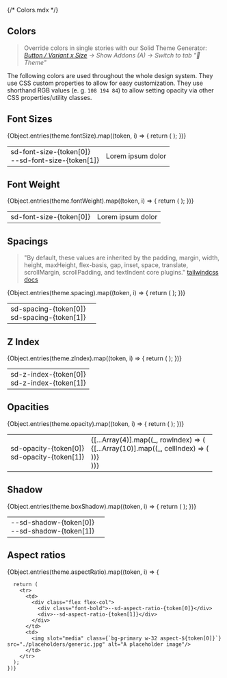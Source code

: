 {/* Colors.mdx */}


<Meta title="Docs/General/Tokens" />

## Colors

> Override colors in single stories with our Solid Theme Generator: _[Button / Variant x Size](../?path=/story/components-sd-button--variant-and-size) → Show Addons (A) → Switch to tab "🎨 Theme"_

The following colors are used throughout the whole design system. They use CSS custom properties to allow for easy customization.
They use shorthand RGB values (e. g. `108 194 84`) to allow setting opacity via other CSS properties/utility classes.

<ColorPalette>
  <ColorItem title="Primary" subtitle="--sd-color-primary-{shade}" colors={theme.color.primary} />
  <ColorItem title="Accent" subtitle="--sd-color-accent-{shade}" colors={theme.color.accent} />
  <ColorItem title="Neutral" subtitle="--sd-color-neutral-{shade}" colors={theme.color.neutral} />
  <ColorItem
    title="Status"
    subtitle="--sd-color-{color}"
    colors={{ success: theme.color.success, warning: theme.color.warning }}
  />
  <ColorItem title="Error" subtitle="--sd-color-error-{shade}" colors={theme.color.error} />
  <ColorItem
    title="Risk"
    subtitle="--sd-color-{color}"
    colors={{
      low: theme.color.risk.low,
      moderate: theme.color.risk.moderate,
      increased: theme.color.risk.increased,
      high: theme.color.risk.high,
      veryhigh: theme.color.risk.veryhigh
    }}
  />
  <ColorItem
    title="Additional"
    subtitle="--sd-color-{color}"
    colors={{ black: theme.color.black, white: theme.color.white }}
  />
</ColorPalette>

## Font Sizes

<table>
  <tbody>
    {Object.entries(theme.fontSize).map((token, i) => {
      return (
        <tr>
          <td>
            <div class="font-bold">sd-font-size-{token[0]}</div>
            <div>--sd-font-size-{token[1]}</div>
          </td>
          <td>
            <div class={`!text-${token[0]}`}>Lorem ipsum dolor</div>
          </td>
        </tr>
      );
    })}
  </tbody>
</table>

## Font Weight

<table>
  <tbody>
    {Object.entries(theme.fontWeight).map((token, i) => {
      return (
        <tr>
          <td>
            <div class="font-bold">sd-font-size-{token[0]}</div>
          </td>
          <td>
            <div class={`font-${token[0]}`}>Lorem ipsum dolor</div>
          </td>
        </tr>
      );
    })}

  </tbody>
</table>

## Spacings

> "By default, these values are inherited by the padding, margin, width, height, maxHeight, flex-basis, gap, inset, space, translate, scrollMargin, scrollPadding, and textIndent core plugins." [tailwindcss docs](https://tailwindcss.com/docs/theme#spacing)

<table>
  <tbody>
    {Object.entries(theme.spacing).map((token, i) => {
      return (
        <tr>
          <td>
            <div class="flex flex-col">
              <div class="font-bold">sd-spacing-{token[0]}</div>
              <div>sd-spacing-{token[1]}</div>
            </div>
          </td>
          <td class="w-[calc(theme('spacing.40')+3rem)]">
            <div class={`bg-primary flex h-10 w-${token[0]}`}></div>
          </td>
        </tr>
      );
    })}
  </tbody>
</table>

## Z Index

<table>
  <tbody>
    {Object.entries(theme.zIndex).map((token, i) => {
      return (
        <tr>
          <td>
            <div class="font-bold">sd-z-index-{token[0]}</div>
            <div>sd-z-index-{token[1]}</div>
          </td>
        </tr>
      );
    })}
  </tbody>
</table>

## Opacities

<table>
  <tbody>
    {Object.entries(theme.opacity).map((token, i) => {
      return (
        <tr>
          <td>
            <div class="flex flex-col">
              <div class="font-bold">sd-opacity-{token[0]}</div>
              <div>sd-opacity-{token[1]}</div>
            </div>
          </td>
          <td>
            <div class={`flex flex-col w-32 opacity-${token[0]}`}>
              {[...Array(4)].map((_, rowIndex) => (
                <div class="flex w-full" key={rowIndex}>
                  {[...Array(10)].map((_, cellIndex) => (
                    <div
                      class={`flex-1 h-4 ${rowIndex % 2 === cellIndex % 2 ? 'bg-white' : 'bg-primary'}`}
                      key={cellIndex}
                    />
                  ))}
                </div>
              ))}
            </div>
          </td>
        </tr>
      );
    })}
  </tbody>
</table>

## Shadow

<table>
  <tbody>
    {Object.entries(theme.boxShadow).map((token, i) => {
      return (
        <tr>
          <td>
            <div class="flex flex-col">
              <div class="font-bold">--sd-shadow-{token[0]}</div>
              <div>--sd-shadow-{token[1]}</div>
            </div>
          </td>
          <td>
            <div class={`bg-primary h-16 w-16 shadow-${token[0]}`}></div>
          </td>
        </tr>
      );
    })}
  </tbody>
</table>

## Aspect ratios

<table>
  <tbody>
    {Object.entries(theme.aspectRatio).map((token, i) => {

      return (
        <tr>
          <td>
            <div class="flex flex-col">
              <div class="font-bold">--sd-aspect-ratio-{token[0]}</div>
              <div>--sd-aspect-ratio-{token[1]}</div>
            </div>
          </td>
          <td>
            <img slot="media" class={`bg-primary w-32 aspect-${token[0]}`} src="./placeholders/generic.jpg" alt="A placeholder image"/>
          </td>
        </tr>
      );
    })}

  </tbody>
</table>
